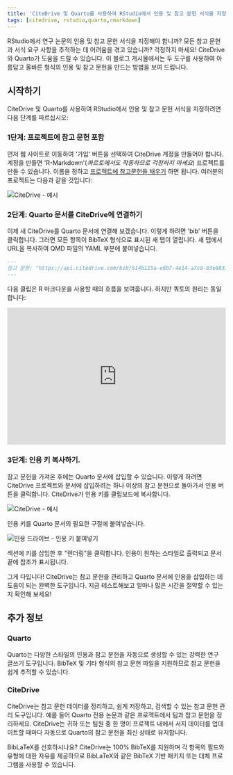 ```yaml
---
title: 'CiteDrive 및 Quarto를 사용하여 RStudio에서 인용 및 참고 문헌 서식을 지정하는 방법'
tags: [citedrive, rstudio,quarto,rmarkdown]
---
```



RStudio에서 연구 논문의 인용 및 참고 문헌 서식을 지정해야 합니까? 모든 참고 문헌과 서식 요구 사항을 추적하는 데 어려움을 겪고 있습니까? 걱정하지 마세요! CiteDrive와 Quarto가 도움을 드릴 수 있습니다. 이 블로그 게시물에서는 두 도구를 사용하여 아름답고 올바른 형식의 인용 및 참고 문헌을 만드는 방법을 보여 드립니다.

<CiteDrive /> 

## 시작하기

CiteDrive 및 Quarto를 사용하여 RStudio에서 인용 및 참고 문헌 서식을 지정하려면 다음 단계를 따르십시오:


### 1단계: 프로젝트에 참고 문헌 포함

먼저 웹 사이트로 이동하여 '가입' 버튼을 선택하여 CiteDrive 계정을 만들어야 합니다. 계정을 만들면 'R-Markdown'(*콰르토에서도 작동하므로 걱정하지 마세요*) 프로젝트를 만들 수 있습니다. 이름을 정하고 [프로젝트에 참고문헌을 채우기](https://citedrive.medium.com/adding-bibliographic-references-to-rstudio-using-citedrive-create-citations-in-r-markdown-or-9b1e1ab59cf6) 하면 됩니다. 여러분의 프로젝트는 다음과 같을 것입니다:

![CiteDrive - 예시](@assets/images/tutorial/citedrive_project_example.png)

### 2단계: Quarto 문서를 CiteDrive에 연결하기

이제 새 CiteDrive를 Quarto 문서에 연결해 보겠습니다. 이렇게 하려면 'bib' 버튼을 클릭합니다. 그러면 모든 항목이 BibTeX 형식으로 표시된 새 탭이 열립니다. 새 탭에서 URL을 복사하여 QMD 파일의 YAML 부분에 붙여넣습니다.


````md
---
참고 문헌: "https://api.citedrive.com/bib/514b115a-e8b7-4e14-a7c8-83e88337ad12/references.bib?x=eyJpZCI6ICI1MTRiFTE1YS1lOGI3LTRlMTQtYTdjOC04M2U4ODMzN2FkMTIiLCAidXNlciI6ICI5NzgiLCAic2lnbmF0dXJlIjogIjBkZDgzNGM1NDg2YzE2MTRhYTUzZDAyNmI1YjFhZjgxNTg3ODc4NDQ3Yzk1ODQ1ZWI2ZTA5UTQ5YTFlNDdlMGIifQ==.bib"
---
````

다음 클립은 R 마크다운을 사용할 때의 흐름을 보여줍니다. 하지만 쿼토의 원리는 동일합니다:

<iframe width="100%" height="315" src="https://www.youtube.com/embed/7ON96F0GD-Y" title="YouTube 동영상 플레이어" frameborder="0" allow="가속도계; 자동 재생; 클립보드 쓰기; 암호화된 미디어; 자이로스코프; 화면 내 그림" allowfullscreen></iframe>

### 3단계: 인용 키 복사하기.

참고 문헌을 가져온 후에는 Quarto 문서에 삽입할 수 있습니다. 이렇게 하려면 CiteDrive 프로젝트와 문서에 삽입하려는 하나 이상의 참고 문헌으로 돌아가서 인용 버튼을 클릭합니다. CiteDrive가 인용 키를 클립보드에 복사합니다.

![CiteDrive - 예시](@assets/images/tutorial/citedrive_copy_citation.gif)

인용 키를 Quarto 문서의 필요한 구절에 붙여넣습니다.

![인용 드라이브 - 인용 키 붙여넣기](@assets/images/tutorial/citedrive_paste_citation_rstudio.gif)


섹션에 키를 삽입한 후 "렌더링"을 클릭합니다. 인용이 원하는 스타일로 출력되고 문서 끝에 참조가 표시됩니다.

그게 다입니다! CiteDrive는 참고 문헌을 관리하고 Quarto 문서에 인용을 삽입하는 데 도움이 되는 완벽한 도구입니다. 지금 테스트해보고 얼마나 많은 시간을 절약할 수 있는지 확인해 보세요!

## 추가 정보

### Quarto
Quarto는 다양한 스타일의 인용과 참고 문헌을 자동으로 생성할 수 있는 강력한 연구 글쓰기 도구입니다. BibTeX 및 기타 형식의 참고 문헌 파일을 지원하므로 참고 문헌을 쉽게 추적할 수 있습니다.


### CiteDrive
CiteDrive는 참고 문헌 데이터를 정리하고, 쉽게 저장하고, 검색할 수 있는 참고 문헌 관리 도구입니다. 예를 들어 Quarto 전용 논문과 같은 프로젝트에서 팀과 참고 문헌을 정리하세요. CiteDrive는 귀하 또는 팀원 중 한 명이 프로젝트 내에서 서지 데이터를 업데이트할 때마다 자동으로 Quarto의 참고 문헌을 최신 상태로 유지합니다.

BibLaTeX를 선호하시나요? CiteDrive는 100% BibTeX를 지원하며 각 항목의 필드와 유형에 대한 자유를 제공하므로 BibLaTeX와 같은 BibTeX 기반 패키지 또는 대체 프로그램을 사용할 수 있습니다.
